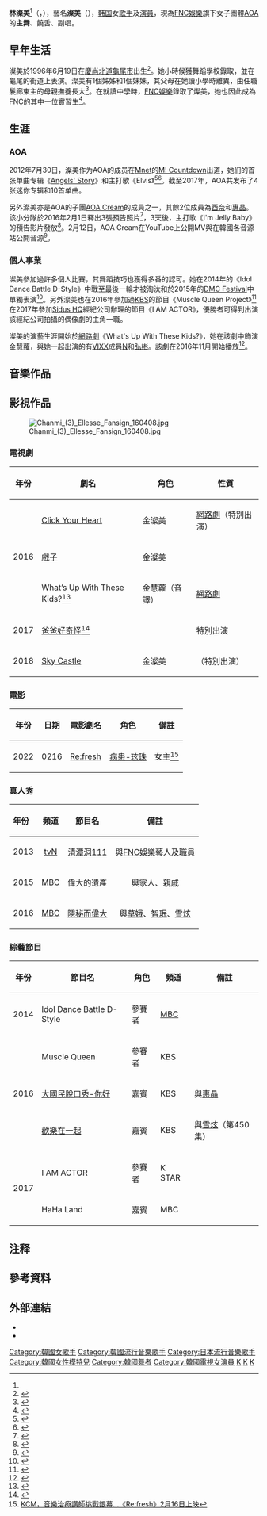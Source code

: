 {{藝人
| 姓名 = 林澯美 {{notetag|舊名金澯美。}}
| 類型 = 女藝人
| 圖片 = Kim Chan-mi at Psychokinesis VIP premiere in January 2018 01.jpg
| 圖片尺寸 = 250px
| 圖片簡介 =
| 本名 = 林澯美<ref name = "hanja">{{Cite web|url=http://weibo.com/u/5786525653|title=金澯美96的微博|publisher=[[新浪微博|新浪微博]]|accessdate=2017-01-14}}</ref>{{notetag|2022年4月25日改為林氏，為母親的姓氏。}}
| 外文名 = 임찬미
| 外文 = ko
| 羅馬拼音 = Im Chan-Mi
| 英文名 = Chanmi
| 暱稱 =
| 國籍 = {{KOR}}
| 出生日期 = {{birth date and age|1996|6|19}}
| 出生地點 = {{KOR}}[[慶尚北道|慶尚北道]][[龜尾市|龜尾市]]
| 職業 = [[歌手|歌手]]、[[演員|演員]]
| 語言 = [[韓語|韓語]]、[[日語|日語]]
| 教育程度 =
| 宗教信仰 =
| 出道日期 = {{KOR}} 2012年8月9日<br />{{JAP}} 2014年10月1日
| 活躍年代 = 2012年至今
| 唱片公司 = {{KOR}} [[CJ希杰集團|CJ E&M]]<br />{{JAP}} [[日本環球音樂|日本環球音樂]]
| 經紀公司 = [[FNC娛樂|FNC娛樂]]
| 網站 = [https://web.archive.org/web/20160405040753/http://www.a-o-a.co.kr/ 官方網站]
| 相關團體 = [[AOA_(韓國)|AOA]]、[[AOA_CREAM|AOA CREAM]]
| 出道作品 = 《Elvis》
}}
{{Koreanname
| hangul = 임찬미
| hanja = {{linktext|林|澯|美}}
| rr = Im Chan-Mi
| mr = Im Ch'anmi
}}
'''林澯美'''<ref name = "hanja"/>（{{kor|k=임찬미|rm=Im Chan-Mi}}，{{Bd|1996年|6月19日}}），藝名'''澯美'''（{{kor|k=찬미|rm=Chan Mi}}），[[韩国|韩国]]女[[歌手|歌手]]及[[演員|演員]]，現為[[FNC娛樂|FNC娛樂]]旗下女子團體[[AOA_(韓國)|AOA]]的'''主舞'''、饒舌、副唱。

== 早年生活 ==
澯美於1996年6月19日在[[慶尚北道|慶尚北道]][[龜尾市|龜尾市]]出生<ref>{{cite web|url=http://fncent.com/AOA/b/introduce/1303|title=FNC Entertainment|first=|last=fncent.com|publisher=|accessdate=2017-01-19|archive-date=2014-08-02|archive-url=https://web.archive.org/web/20140802203936/http://www.fncent.com/AOA/b/introduce/1303|dead-url=no}}</ref>。她小時候獲舞蹈學校錄取，並在龜尾的街道上表演。澯美有1個姊姊和1個妹妹，其父母在她讀小學時離異，由任職髮廊東主的母親撫養長大<ref>{{cite web|title=Documentary on Chanmi's mother|url=https://www.youtube.com/watch?v=CLEO3bI1UBU|accessdate=9 September 2016|archive-date=2020-09-18|archive-url=https://web.archive.org/web/20200918215433/https://www.youtube.com/watch?v=CLEO3bI1UBU|dead-url=no}}</ref>。在就讀中學時，[[FNC娛樂|FNC娛樂]]錄取了燦美，她也因此成為FNC的其中一位實習生<ref>{{cite web|url=http://www.allkpop.com/article/2016/04/aoas-chanmi-tears-up-talking-about-the-difficult-decision-she-had-to-make|title=AOA's Chanmi tears up talking about the difficult decision she had to make  - allkpop.com|publisher=|access-date=2017-01-19|archive-date=2018-06-23|archive-url=https://web.archive.org/web/20180623112922/https://www.allkpop.com/article/2016/04/aoas-chanmi-tears-up-talking-about-the-difficult-decision-she-had-to-make|dead-url=no}}</ref>。

== 生涯 ==
=== AOA ===
{{Main article|AOA (韓國)}}
2012年7月30日，澯美作为AOA的成员在[[Mnet|Mnet]]的[[M!_Countdown|M! Countdown]]出道，她们的首张单曲专辑《[[Angels'_Story|Angels' Story]]》和主打歌《Elvis》<ref>{{cite web|url=http://www.allkpop.com/article/2012/07/fncs-new-girl-group-aoa-reveals-first-group-photo-more-on-the-mysterious-y|title=FNC's new girl group, AOA, reveals first group photo + more on the mysterious Y - allkpop.com|publisher=|accessdate=2017-01-19|archive-date=2014-11-04|archive-url=https://web.archive.org/web/20141104202027/http://www.allkpop.com/article/2012/07/fncs-new-girl-group-aoa-reveals-first-group-photo-more-on-the-mysterious-y|dead-url=no}}</ref><ref>{{Cite web |url=http://www.allkpop.com/article/2012/07/fncs-new-girl-group-aoa-reveals-first-group-photo-more-on-the-mysterious-y |title=FNC's new girl group, AOA, reveals first group photo + more on the mysterious Y |accessdate=2017-01-19 |archive-date=2014-11-04 |archive-url=https://web.archive.org/web/20141104202027/http://www.allkpop.com/article/2012/07/fncs-new-girl-group-aoa-reveals-first-group-photo-more-on-the-mysterious-y |dead-url=no }}</ref>。截至2017年，AOA共发布了4张迷你专辑和10首单曲。

另外澯美亦是AOA的子團[[AOA_Cream|AOA Cream]]的成員之一，其餘2位成員為[[酉奈|酉奈]]和[[惠晶|惠晶]]。該小分隊於2016年2月1日釋出3張預告照片<ref>{{cite web|url=http://www.allkpop.com/article/2016/02/sub-unit-aoa-cream-drops-first-sweet-teaser-images|title=Sub-unit AOA Cream drops first sweet teaser images - allkpop.com|publisher=|access-date=2017-01-19|archive-date=2018-06-23|archive-url=https://web.archive.org/web/20180623112931/https://www.allkpop.com/article/2016/02/sub-unit-aoa-cream-drops-first-sweet-teaser-images|dead-url=no}}</ref>，3天後，主打歌《I'm Jelly Baby》的預告影片發放<ref>{{cite web|url=http://www.soompi.com/2016/02/01/new-aoa-subunit-drops-sweet-and-flirty-first-teaser-images-for-debut/|title=Updated: AOA Cream Drops Sweet and Flirty Teaser Images for Debut, Reveals Title Track|first=|last=ilmare42|date=1 February 2016|publisher=|access-date=2017-01-19|archive-date=2018-07-27|archive-url=https://web.archive.org/web/20180727145835/https://www.soompi.com/2016/02/01/new-aoa-subunit-drops-sweet-and-flirty-first-teaser-images-for-debut/|dead-url=no}}</ref>。2月12日，AOA Cream在YouTube上公開MV與在韓國各音源站公開音源<ref>{{cite web|url=http://www.soompi.com/2016/02/11/aoa-cream-debuts-with-im-jelly-baby-mv/|title=AOA Cream Debuts With "I’m Jelly Baby" MV|first=|last=ilmare42|date=11 February 2016|publisher=|access-date=2017-01-19|archive-date=2018-07-27|archive-url=https://web.archive.org/web/20180727145732/https://www.soompi.com/2016/02/11/aoa-cream-debuts-with-im-jelly-baby-mv/|dead-url=no}}</ref>。

=== 個人事業 ===
澯美參加過許多個人比賽，其舞蹈技巧也獲得多番的認可。她在2014年{{link-en|MBC Music|MBC Music}}的《Idol Dance Battle D-Style》中戰至最後一輪才被淘汰和於2015年的[[DMC_Festival|DMC Festival]]中單獨表演<ref>{{cite web|url=https://www.youtube.com/watch?v=GbG2NYVmYuw|title=[HOT] Chanmi of AOA - coming of age ceremony, 찬미 of AOA - 성인식, DMC Festival 2015|first=|last=MBCkpop|date=5 September 2015|publisher=|via=YouTube|access-date=2017-01-19|archive-date=2017-04-02|archive-url=https://web.archive.org/web/20170402063603/https://www.youtube.com/watch?v=GbG2NYVmYuw|dead-url=no}}</ref>。另外澯美也在2016年參加過[[KBS|KBS]]的節目《Muscle Queen Project》<ref>{{cite web|url=http://www.soompi.com/2016/01/18/kbss-muscle-queen-casts-a-slew-of-celebrities/|title=KBS’s "Muscle Queen" Casts a Slew of Celebrities|first=|last=harmonicar|date=18 January 2016|publisher=|access-date=2017-01-19|archive-date=2018-06-23|archive-url=https://web.archive.org/web/20180623114417/https://www.soompi.com/2016/01/18/kbss-muscle-queen-casts-a-slew-of-celebrities/|dead-url=no}}</ref>在2017年參加[[SidusHQ|Sidus HQ]]經紀公司辦理的節目《I AM ACTOR》，優勝者可得到出演該經紀公司拍攝的偶像劇的主角一職。

澯美的演藝生涯開始於[[網路劇|網路劇]]《What's Up With These Kids?》，她在該劇中飾演金慧蘿，與她一起出演的有[[VIXX|VIXX]]成員[[車學沇|N]]和[[李弘彬|弘彬]]。該劇在2016年11月開始播放<ref>{{Cite web|url=http://osen.mt.co.kr/article/G1110499442|title=빅스 엔·홍빈, 웹드라마 '얘네들 머니?' 주연 발탁|access-date=2016-09-25|archive-date=2018-07-13|archive-url=https://web.archive.org/web/20180713142759/http://osen.mt.co.kr/article/G1110499442|dead-url=no}}</ref>。

== 音樂作品 ==
{{Main article|AOA音樂作品}}

== 影視作品 ==
[[File:Chanmi_(3)_Ellesse_Fansign_160408.jpg|thumb]]
=== 電視劇 ===
{| class="wikitable" style="text-align: center;"
|-
! 年份
! 劇名
! 角色
! 性質
|-
| rowspan="3" | 2016 || [[Click_Your_Heart|Click Your Heart]] || 金澯美 || [[網路劇|網路劇]]（特別出演）
|-
|[[戲子_(電視劇)|戲子]] || 金澯美 ||
|-
|What’s Up With These Kids?<ref>{{Cite web|url=http://osen.mt.co.kr/article/G1110499451|title=AOA 찬미, 웹드라마로 연기자 데뷔..빅스와 호흡|access-date=2016-09-25|archive-date=2019-03-27|archive-url=https://web.archive.org/web/20190327085955/http://osen.mt.co.kr/article/G1110499451|dead-url=no}}</ref> ||金慧蘿（音譯） || [[網路劇|網路劇]]
|-
| rowspan="1" | 2017 || [[爸爸好奇怪|爸爸好奇怪]]<ref>{{Cite web|url=http://www.allthatstar.com/tw/view.php?action=5210&postID=336206|title=AOA澯美客串《爸爸好奇怪》 相關內容21日播出|access-date=2017-05-20}}{{Dead link|date=2020年2月 |bot=InternetArchiveBot |fix-attempted=yes }}</ref> || || 特別出演
|-
| 2018 || [[Sky_Castle|Sky Castle]] || 金澯美 || （特別出演）
|}

=== 電影 ===
{| class="wikitable"
|-
! 年份
! 日期
! 電影劇名
! 角色
! 備註
|-
|2022
|0216
|[[리프레쉬|Re:fresh]]
|[https://www.youtube.com/watch?v=4jsluc7hjnk 病患-玹珠]
|女主<ref>[https://star.mt.co.kr/stview.php?no=2022020315460058191 KCM，音樂治療講師挑戰銀幕...《Re:fresh》2月16日上映]</ref>
|}

=== 真人秀 ===
{|class="wikitable" style="text-align:center;"
!align="left"|年份
! align="center"|頻道
! align="center"|節目名
! align="center"|備註
|-
| 2013
| [[tvN|tvN]]
| [[清潭洞111|清潭洞111]]
| 與[[FNC娛樂|FNC娛樂]]藝人及職員
|-
|2015
| [[MBC|MBC]]
| 偉大的遺產 
| 與家人、親戚
|-
|2016
| [[MBC|MBC]]
| [[隱秘而偉大_(綜藝節目)|隱秘而偉大]]
| 與[[草娥|草娥]]、[[智珉|智珉]]、[[雪炫|雪炫]]
|}

=== 綜藝節目 ===
{| class="wikitable" style="text-align: center;"
|-
! 年份
! 節目名
! 角色
! 頻道
! 備註
|-
| 2014 || Idol Dance Battle D-Style || 參賽者 || [[MBC|MBC]] ||
|-
| rowspan="3" | 2016 || Muscle Queen || 參賽者 || KBS ||
|-
| [[大國民脫口秀-你好|大國民脫口秀-你好]] || 嘉賓 || KBS || 與[[惠晶|惠晶]]
|-
| [[歡樂在一起|歡樂在一起]] ||嘉賓 || KBS || 與[[雪炫|雪炫]]（第450集）
|-
|rowspan="2" | 2017 || I AM ACTOR || 參賽者 || K STAR ||
|-
| HaHa Land || 嘉賓 || MBC ||  
|}

== 注释 ==
{{NoteFoot}}

== 參考資料 ==
{{Reflist|30em}}

== 外部連結 ==
{{commons category|Kim Chan-mi}}
* {{Instagram|chanmi_96a}}
*{{youtube|channel=UCx1xIOiM-UvlDwmXnE05C9Q}}

{{AOA}}
{{FNC娛樂}}
{{DEFAULTSORT:Chanmi}}

[[Category:韓國女歌手|Category:韓國女歌手]]
[[Category:韓國流行音樂歌手|Category:韓國流行音樂歌手]]
[[Category:日本流行音樂歌手|Category:日本流行音樂歌手]]
[[Category:韓國女性模特兒|Category:韓國女性模特兒]]
[[Category:韓國舞者|Category:韓國舞者]]
[[Category:韓國電視女演員|Category:韓國電視女演員]]
[[Category:慶尚北道出身人物|K]]
[[Category:龜尾市出身人物|K]]
[[Category:金姓|K]]